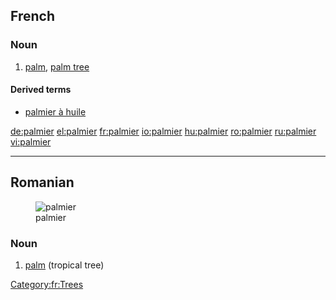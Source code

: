 ==French==

===Noun===
{{fr-noun|m}}

# [[palm]], [[palm tree]]

====Derived terms====
*[[palmier à huile]]

[[Category:fr:Trees]]

[[de:palmier]]
[[el:palmier]]
[[fr:palmier]]
[[io:palmier]]
[[hu:palmier]]
[[ro:palmier]]
[[ru:palmier]]
[[vi:palmier]]

----
{{rfc-auto|sort languages}}
==Romanian==
[[Image:Cocotier-vignette.jpg|thumb|palmier]]

===Noun===
{{infl|ro|noun|g=m}}

# [[palm]] (tropical tree)

{{tbot entry|Romanian|palm|2008|April|ro}}